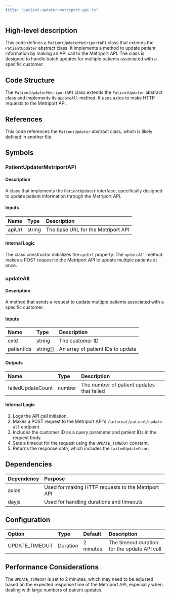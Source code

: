 ```yaml
---
title: "patient-updater-metriport-api.ts"
---
```


## High-level description
This code defines a `PatientUpdaterMetriportAPI` class that extends the `PatientUpdater` abstract class. It implements a method to update patient information by making an API call to the Metriport API. The class is designed to handle batch updates for multiple patients associated with a specific customer.

## Code Structure
The `PatientUpdaterMetriportAPI` class extends the `PatientUpdater` abstract class and implements its `updateAll` method. It uses axios to make HTTP requests to the Metriport API.

## References
This code references the `PatientUpdater` abstract class, which is likely defined in another file.

## Symbols

### PatientUpdaterMetriportAPI
#### Description
A class that implements the `PatientUpdater` interface, specifically designed to update patient information through the Metriport API.

#### Inputs
| Name | Type | Description |
|:-----|:-----|:------------|
| apiUrl | string | The base URL for the Metriport API |

#### Internal Logic
The class constructor initializes the `apiUrl` property. The `updateAll` method makes a POST request to the Metriport API to update multiple patients at once.

### updateAll
#### Description
A method that sends a request to update multiple patients associated with a specific customer.

#### Inputs
| Name | Type | Description |
|:-----|:-----|:------------|
| cxId | string | The customer ID |
| patientIds | string[] | An array of patient IDs to update |

#### Outputs
| Name | Type | Description |
|:-----|:-----|:------------|
| failedUpdateCount | number | The number of patient updates that failed |

#### Internal Logic
1. Logs the API call initiation.
2. Makes a POST request to the Metriport API's `/internal/patient/update-all` endpoint.
3. Includes the customer ID as a query parameter and patient IDs in the request body.
4. Sets a timeout for the request using the `UPDATE_TIMEOUT` constant.
5. Returns the response data, which includes the `failedUpdateCount`.

## Dependencies
| Dependency | Purpose |
|:-----------|:--------|
| axios | Used for making HTTP requests to the Metriport API |
| dayjs | Used for handling durations and timeouts |

## Configuration
| Option | Type | Default | Description |
|:-------|:-----|:--------|:------------|
| UPDATE_TIMEOUT | Duration | 2 minutes | The timeout duration for the update API call |

## Performance Considerations
The `UPDATE_TIMEOUT` is set to 2 minutes, which may need to be adjusted based on the expected response time of the Metriport API, especially when dealing with large numbers of patient updates.